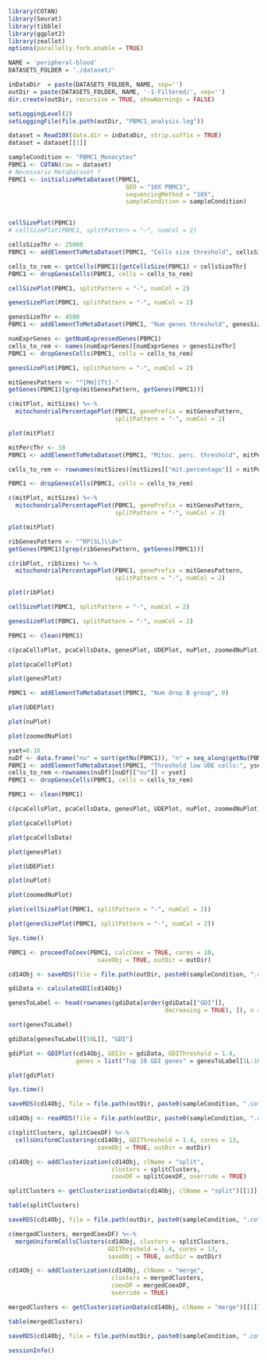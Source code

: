 ```r
library(COTAN)
library(Seurat)
library(tibble)
library(ggplot2)
library(zeallot)
options(parallelly.fork.enable = TRUE)

NAME = 'peripheral-blood'
DATASETS_FOLDER = './dataset/'

inDataDir  = paste(DATASETS_FOLDER, NAME, sep='')
outDir = paste(DATASETS_FOLDER, NAME, '-1-Filtered/', sep='')
dir.create(outDir, recursive = TRUE, showWarnings = FALSE)

setLoggingLevel(2)
setLoggingFile(file.path(outDir, "PBMC1_analysis.log"))
```

```r
dataset = Read10X(data.dir = inDataDir, strip.suffix = TRUE)
dataset = dataset[[1]]

sampleCondition <- "PBMC1_Monocytes"
PBMC1 <- COTAN(raw = dataset)
# Necessario MetaDataset ?
PBMC1 <- initializeMetaDataset(PBMC1,
                                 GEO = "10X PBMC1",
                                 sequencingMethod = "10X",
                                 sampleCondition = sampleCondition)


cellSizePlot(PBMC1)
# cellSizePlot(PBMC1, splitPattern = "-", numCol = 2)
```

```r
cellsSizeThr <- 25000
PBMC1 <- addElementToMetaDataset(PBMC1, "Cells size threshold", cellsSizeThr)

cells_to_rem <- getCells(PBMC1)[getCellsSize(PBMC1) > cellsSizeThr]
PBMC1 <- dropGenesCells(PBMC1, cells = cells_to_rem)

cellSizePlot(PBMC1, splitPattern = "-", numCol = 2)
```

```r
genesSizePlot(PBMC1, splitPattern = "-", numCol = 2)
```

```r
genesSizeThr <- 4500
PBMC1 <- addElementToMetaDataset(PBMC1, "Num genes threshold", genesSizeThr)

numExprGenes <- getNumExpressedGenes(PBMC1)
cells_to_rem <- names(numExprGenes)[numExprGenes > genesSizeThr]
PBMC1 <- dropGenesCells(PBMC1, cells = cells_to_rem)

genesSizePlot(PBMC1, splitPattern = "-", numCol = 2)
```

```r
mitGenesPattern <- "^[Mm][Tt]-"
getGenes(PBMC1)[grep(mitGenesPattern, getGenes(PBMC1))]
```

```r
c(mitPlot, mitSizes) %<-%
  mitochondrialPercentagePlot(PBMC1, genePrefix = mitGenesPattern,
                              splitPattern = "-", numCol = 2)

plot(mitPlot)
```

```r
mitPercThr <- 10
PBMC1 <- addElementToMetaDataset(PBMC1, "Mitoc. perc. threshold", mitPercThr)

cells_to_rem <- rownames(mitSizes)[mitSizes[["mit.percentage"]] > mitPercThr]

PBMC1 <- dropGenesCells(PBMC1, cells = cells_to_rem)

c(mitPlot, mitSizes) %<-%
  mitochondrialPercentagePlot(PBMC1, genePrefix = mitGenesPattern,
                              splitPattern = "-", numCol = 2)

plot(mitPlot)
```

```r
ribGenesPattern <- "^RP[SL]\\d+"
getGenes(PBMC1)[grep(ribGenesPattern, getGenes(PBMC1))]
```

```r
c(ribPlot, ribSizes) %<-%
  mitochondrialPercentagePlot(PBMC1, genePrefix = mitGenesPattern,
                              splitPattern = "-", numCol = 2)

plot(ribPlot)
```

```r
cellSizePlot(PBMC1, splitPattern = "-", numCol = 2)
```

```r
genesSizePlot(PBMC1, splitPattern = "-", numCol = 2)
```

```r
PBMC1 <- clean(PBMC1)

c(pcaCellsPlot, pcaCellsData, genesPlot, UDEPlot, nuPlot, zoomedNuPlot) %<-% cleanPlots(PBMC1)

plot(pcaCellsPlot)
```

```r
plot(genesPlot)
```

```r
PBMC1 <- addElementToMetaDataset(PBMC1, "Num drop B group", 0)
```

```r
plot(UDEPlot)
```

```r
plot(nuPlot)
```

```r
plot(zoomedNuPlot)  
```

```r
yset=0.16
nuDf <- data.frame("nu" = sort(getNu(PBMC1)), "n" = seq_along(getNu(PBMC1)))
PBMC1 <- addElementToMetaDataset(PBMC1, "Threshold low UDE cells:", yset)
cells_to_rem <-rownames(nuDf)[nuDf[["nu"]] < yset]
PBMC1 <- dropGenesCells(PBMC1, cells = cells_to_rem)
```

```r
PBMC1 <- clean(PBMC1)

c(pcaCellsPlot, pcaCellsData, genesPlot, UDEPlot, nuPlot, zoomedNuPlot) %<-% cleanPlots(PBMC1)

plot(pcaCellsPlot)
```

```r
plot(pcaCellsData)
```

```r
plot(genesPlot)
```

```r
plot(UDEPlot)
```

```r
plot(nuPlot)
```

```r
plot(zoomedNuPlot)
```


```r
plot(cellSizePlot(PBMC1, splitPattern = "-", numCol = 2))
```

```r
plot(genesSizePlot(PBMC1, splitPattern = "-", numCol = 2))
```

```r
Sys.time()

PBMC1 <- proceedToCoex(PBMC1, calcCoex = TRUE, cores = 10,
                         saveObj = TRUE, outDir = outDir)
```

<!-- NOT DONE -->
```r
cd14Obj <- saveRDS(file = file.path(outDir, paste0(sampleCondition, ".cotan.RDS")))
```

```r
gdiData <- calculateGDI(cd14Obj)

genesToLabel <- head(rownames(gdiData[order(gdiData[["GDI"]],
                                            decreasing = TRUE), ]), n = 50L)

sort(genesToLabel)
```

```r
gdiData[genesToLabel[[50L]], "GDI"]
```

```r
gdiPlot <- GDIPlot(cd14Obj, GDIIn = gdiData, GDIThreshold = 1.4,
                   genes = list("Top 10 GDI genes" = genesToLabel[1L:10L]))

plot(gdiPlot)
```

```r
Sys.time()
```

```r
saveRDS(cd14Obj, file = file.path(outDir, paste0(sampleCondition, ".cotan.RDS")))
```

```r
cd14Obj <- readRDS(file = file.path(outDir, paste0(sampleCondition, ".cotan.RDS")))
```

```r
c(splitClusters, splitCoexDF) %<-%
  cellsUniformClustering(cd14Obj, GDIThreshold = 1.4, cores = 13,
                         saveObj = TRUE, outDir = outDir)

cd14Obj <- addClusterization(cd14Obj, clName = "split",
                             clusters = splitClusters,
                             coexDF = splitCoexDF, override = TRUE)
```

```r
splitClusters <- getClusterizationData(cd14Obj, clName = "split")[[1]]

table(splitClusters)
```

```r
saveRDS(cd14Obj, file = file.path(outDir, paste0(sampleCondition, ".cotan.RDS")))
```


```r
c(mergedClusters, mergedCoexDF) %<-%
  mergeUniformCellsClusters(cd14Obj, clusters = splitClusters,
                            GDIThreshold = 1.4, cores = 13,
                            saveObj = TRUE, outDir = outDir)

cd14Obj <- addClusterization(cd14Obj, clName = "merge",
                             clusters = mergedClusters,
                             coexDF = mergedCoexDF,
                             override = TRUE)
```

```r
mergedClusters <- getClusterizationData(cd14Obj, clName = "merge")[[1]]

table(mergedClusters)
```

```r
saveRDS(cd14Obj, file = file.path(outDir, paste0(sampleCondition, ".cotan.RDS")))
```

```r
sessionInfo()
```